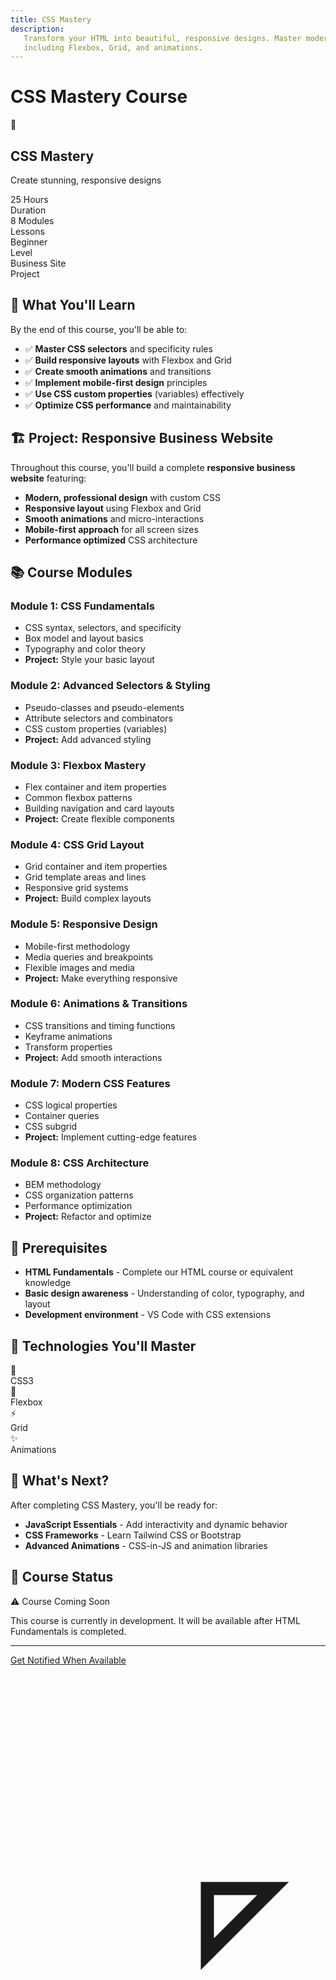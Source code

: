 ```yaml
---
title: CSS Mastery
description:
   Transform your HTML into beautiful, responsive designs. Master modern CSS
   including Flexbox, Grid, and animations.
---
```


# CSS Mastery Course

<div className='bg-gradient-to-r from-blue-500 to-purple-500 text-white p-8 rounded-lg mb-8'>
   <div className='flex items-center space-x-4 mb-4'>
      <span className='text-4xl'>🎨</span>
      <div>
         <h2 className='text-2xl font-bold'>CSS Mastery</h2>
         <p className='text-blue-100'>Create stunning, responsive designs</p>
      </div>
   </div>

   <div className='grid grid-cols-2 md:grid-cols-4 gap-4 text-center'>
      <div>
         <div className='text-2xl font-bold'>25 Hours</div>
         <div className='text-blue-200 text-sm'>Duration</div>
      </div>
      <div>
         <div className='text-2xl font-bold'>8 Modules</div>
         <div className='text-blue-200 text-sm'>Lessons</div>
      </div>
      <div>
         <div className='text-2xl font-bold'>Beginner</div>
         <div className='text-blue-200 text-sm'>Level</div>
      </div>
      <div>
         <div className='text-2xl font-bold'>Business Site</div>
         <div className='text-blue-200 text-sm'>Project</div>
      </div>
   </div>
</div>

## 🎯 What You'll Learn

By the end of this course, you'll be able to:

-  ✅ **Master CSS selectors** and specificity rules
-  ✅ **Build responsive layouts** with Flexbox and Grid
-  ✅ **Create smooth animations** and transitions
-  ✅ **Implement mobile-first design** principles
-  ✅ **Use CSS custom properties** (variables) effectively
-  ✅ **Optimize CSS performance** and maintainability

## 🏗️ Project: Responsive Business Website

Throughout this course, you'll build a complete **responsive business website**
featuring:

-  **Modern, professional design** with custom CSS
-  **Responsive layout** using Flexbox and Grid
-  **Smooth animations** and micro-interactions
-  **Mobile-first approach** for all screen sizes
-  **Performance optimized** CSS architecture

## 📚 Course Modules

### Module 1: CSS Fundamentals

-  CSS syntax, selectors, and specificity
-  Box model and layout basics
-  Typography and color theory
-  **Project:** Style your basic layout

### Module 2: Advanced Selectors & Styling

-  Pseudo-classes and pseudo-elements
-  Attribute selectors and combinators
-  CSS custom properties (variables)
-  **Project:** Add advanced styling

### Module 3: Flexbox Mastery

-  Flex container and item properties
-  Common flexbox patterns
-  Building navigation and card layouts
-  **Project:** Create flexible components

### Module 4: CSS Grid Layout

-  Grid container and item properties
-  Grid template areas and lines
-  Responsive grid systems
-  **Project:** Build complex layouts

### Module 5: Responsive Design

-  Mobile-first methodology
-  Media queries and breakpoints
-  Flexible images and media
-  **Project:** Make everything responsive

### Module 6: Animations & Transitions

-  CSS transitions and timing functions
-  Keyframe animations
-  Transform properties
-  **Project:** Add smooth interactions

### Module 7: Modern CSS Features

-  CSS logical properties
-  Container queries
-  CSS subgrid
-  **Project:** Implement cutting-edge features

### Module 8: CSS Architecture

-  BEM methodology
-  CSS organization patterns
-  Performance optimization
-  **Project:** Refactor and optimize

## 🔧 Prerequisites

-  **HTML Fundamentals** - Complete our HTML course or equivalent knowledge
-  **Basic design awareness** - Understanding of color, typography, and layout
-  **Development environment** - VS Code with CSS extensions

## 🎨 Technologies You'll Master

<div className='grid grid-cols-2 md:grid-cols-4 gap-4 my-6'>
   <div className='bg-blue-50 p-4 rounded-lg text-center border border-blue-200'>
      <div className='text-2xl mb-2'>🎨</div>
      <div className='font-semibold'>CSS3</div>
   </div>
   <div className='bg-purple-50 p-4 rounded-lg text-center border border-purple-200'>
      <div className='text-2xl mb-2'>📐</div>
      <div className='font-semibold'>Flexbox</div>
   </div>
   <div className='bg-green-50 p-4 rounded-lg text-center border border-green-200'>
      <div className='text-2xl mb-2'>⚡</div>
      <div className='font-semibold'>Grid</div>
   </div>
   <div className='bg-pink-50 p-4 rounded-lg text-center border border-pink-200'>
      <div className='text-2xl mb-2'>✨</div>
      <div className='font-semibold'>Animations</div>
   </div>
</div>

## 🚀 What's Next?

After completing CSS Mastery, you'll be ready for:

-  **JavaScript Essentials** - Add interactivity and dynamic behavior
-  **CSS Frameworks** - Learn Tailwind CSS or Bootstrap
-  **Advanced Animations** - CSS-in-JS and animation libraries

## 💪 Course Status

<div className='bg-yellow-50 border border-yellow-200 rounded-lg p-4 my-6'>
   <div className='flex items-center space-x-2 mb-2'>
      <span className='text-yellow-600'>⚠️</span>
      <span className='font-semibold text-yellow-800'>Course Coming Soon</span>
   </div>
   <p className='text-yellow-700'>
      This course is currently in development. It will be available after HTML
      Fundamentals is completed.
   </p>
</div>

---

<div className='text-center my-8'>
   <a
      href='#'
      className='inline-flex items-center px-6 py-3 bg-blue-500 text-white font-semibold rounded-lg hover:bg-blue-600 transition-colors'
   >
      Get Notified When Available
      <svg
         className='ml-2 w-4 h-4'
         fill='none'
         stroke='currentColor'
         viewBox='0 0 24 24'
      >
         <path
            strokeLinecap='round'
            strokeLinejoin='round'
            strokeWidth={2}
            d='M15 17h5l-5 5v-5z'
         />
      </svg>
   </a>
</div>
